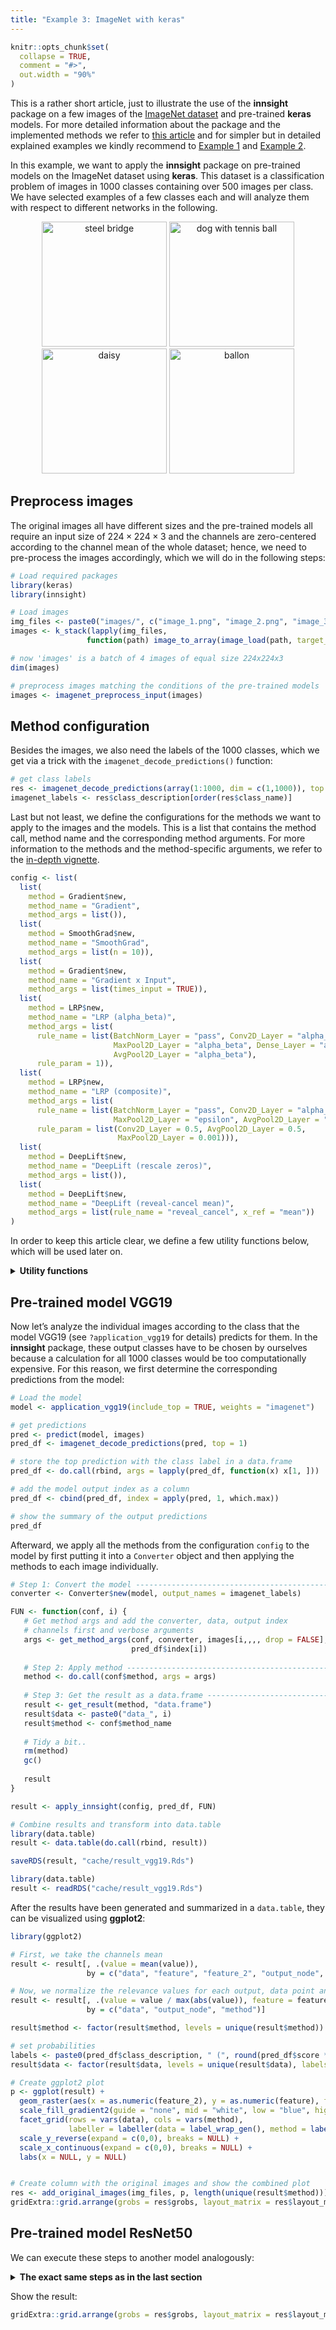 ```yaml
---
title: "Example 3: ImageNet with keras"
---
```


```r
knitr::opts_chunk$set(
  collapse = TRUE,
  comment = "#>",
  out.width = "90%"
)
```

This is a rather short article, just to illustrate the use of the **innsight** 
package on a few images of the [ImageNet dataset](https://www.image-net.org/) 
and pre-trained **keras** models. For more detailed information about the package 
and the implemented methods we refer to [this article](https://bips-hb.github.io/innsight/articles/detailed_overview.html) and for simpler but in 
detailed explained examples we kindly recommend to [Example 1](https://bips-hb.github.io/innsight/articles/Example_1_iris.html) and [Example 2](https://bips-hb.github.io/innsight/articles/Example_2_penguin.html).

In this example, we want to apply the **innsight** package on pre-trained models 
on the ImageNet dataset using **keras**. This 
dataset is a classification problem of images in $1000$ classes containing 
over $500$ images per class. We have selected examples of a few 
classes each and will analyze them with respect to different networks in 
the following.

<p align="center">
  <img alt="steel bridge" src="images/image_1.png" width="200" height = "200">
  <img alt="dog with tennis ball" src="images/image_2.png" width="200" height = "200">
  <img alt="daisy" src="images/image_3.png" width="200" height = "200">
  <img alt="ballon" src="images/image_4.png" width="200" height = "200">
</p>

## Preprocess images

The original images all have different sizes and the pre-trained models all 
require an input size of $224 \times 224 \times 3$ and the channels are 
zero-centered according to the channel mean of the whole dataset; hence, we need
to pre-process the images accordingly, which we will do in the following steps:

```r
# Load required packages
library(keras)
library(innsight)

# Load images
img_files <- paste0("images/", c("image_1.png", "image_2.png", "image_3.png", "image_4.png"))
images <- k_stack(lapply(img_files, 
                 function(path) image_to_array(image_load(path, target_size = c(224, 224)))))

# now 'images' is a batch of 4 images of equal size 224x224x3
dim(images)

# preprocess images matching the conditions of the pre-trained models
images <- imagenet_preprocess_input(images)
```

## Method configuration

Besides the images, we also need the labels of the $1000$ classes, which we get
via a trick with the `imagenet_decode_predictions()` function:

```r
# get class labels
res <- imagenet_decode_predictions(array(1:1000, dim = c(1,1000)), top = 1000)[[1]]
imagenet_labels <- res$class_description[order(res$class_name)]
```

Last but not least, we define the configurations for the methods we want to 
apply to the images and the models. This is a list that contains the 
method call, method name and the corresponding method arguments. For more 
information to the methods and the method-specific arguments, we refer to the
[in-depth vignette](https://bips-hb.github.io/innsight/articles/detailed_overview.html#step-2-apply-selected-method).

```r
config <- list(
  list(
    method = Gradient$new, 
    method_name = "Gradient", 
    method_args = list()),
  list(
    method = SmoothGrad$new, 
    method_name = "SmoothGrad", 
    method_args = list(n = 10)),
  list(
    method = Gradient$new, 
    method_name = "Gradient x Input", 
    method_args = list(times_input = TRUE)),
  list(
    method = LRP$new, 
    method_name = "LRP (alpha_beta)", 
    method_args = list(
      rule_name = list(BatchNorm_Layer = "pass", Conv2D_Layer = "alpha_beta", 
                       MaxPool2D_Layer = "alpha_beta", Dense_Layer = "alpha_beta",
                       AvgPool2D_Layer = "alpha_beta"), 
      rule_param = 1)),
  list(
    method = LRP$new, 
    method_name = "LRP (composite)", 
    method_args = list(
      rule_name = list(BatchNorm_Layer = "pass", Conv2D_Layer = "alpha_beta", 
                       MaxPool2D_Layer = "epsilon", AvgPool2D_Layer = "alpha_beta"), 
      rule_param = list(Conv2D_Layer = 0.5, AvgPool2D_Layer = 0.5, 
                        MaxPool2D_Layer = 0.001))),
  list(
    method = DeepLift$new, 
    method_name = "DeepLift (rescale zeros)", 
    method_args = list()),
  list(
    method = DeepLift$new, 
    method_name = "DeepLift (reveal-cancel mean)",
    method_args = list(rule_name = "reveal_cancel", x_ref = "mean"))
)
```

In order to keep this article clear, we define a few utility functions below, 
which will be used later on.

<details>
<summary> **Utility functions** </summary>
```r
# Function for getting the method arguments
get_method_args <- function(conf, converter, data, output_idx) {
  args <- conf$method_args
  args$converter <- converter
  args$data <- data 
  args$output_idx <- output_idx
  args$channels_first <- FALSE
  args$verbose <- FALSE
  
  # for DeepLift use the channel mean
  if (!is.null(args$x_ref)) {
    mean <- array(apply(as.array(args$data), c(1, 4), mean), dim = c(1,1,1,3))
    sd <- array(apply(as.array(args$data), c(1, 4), sd), dim = c(1,1,1,3))
    args$x_ref <- torch::torch_randn(c(1,224,224,3)) * sd + mean
  }
  
  args
}

apply_innsight <- function(method_conf, pred_df, FUN) {
  lapply(seq_len(nrow(pred_df)), # For each image...
       function(i) {
         do.call(rbind, args = lapply(method_conf, FUN, i = i)) # and each method...
       })
}

add_original_images <- function(img_files, gg_plot, num_methods) {
  library(png)
  
  img_pngs <- lapply(img_files, 
                 function(path) image_to_array(image_load(path, target_size = c(224, 224))) / 255)
  
  gl <- lapply(img_pngs, grid::rasterGrob)
  gl <- append(gl, list(gg_plot))
  
  num_images <- length(img_files)
  layout_matrix <- matrix(c(seq_len(num_images), 
                            rep(num_images + 1, num_images * num_methods)), 
                          nrow = num_images)
  
  list(grobs = gl, layout_matrix = layout_matrix)
}
```
</details>

## Pre-trained model VGG19

Now let's analyze the individual images according to the class that the model
VGG19 (see `?application_vgg19` for details) predicts for them. In the 
**innsight** package, these output classes have to be chosen by ourselves because 
a calculation for all $1000$ classes would be too computationally expensive.
For this reason, we first determine the corresponding predictions from the model:

```r
# Load the model
model <- application_vgg19(include_top = TRUE, weights = "imagenet") 

# get predictions
pred <- predict(model, images)
pred_df <- imagenet_decode_predictions(pred, top = 1)

# store the top prediction with the class label in a data.frame
pred_df <- do.call(rbind, args = lapply(pred_df, function(x) x[1, ]))

# add the model output index as a column
pred_df <- cbind(pred_df, index = apply(pred, 1, which.max))

# show the summary of the output predictions
pred_df
```

Afterward, we apply all the methods from the configuration `config` to the model 
by first putting it into a `Converter` object and then applying the methods to 
each image individually.

```r
# Step 1: Convert the model ----------------------------------------------------
converter <- Converter$new(model, output_names = imagenet_labels)

FUN <- function(conf, i) {
   # Get method args and add the converter, data, output index
   # channels first and verbose arguments
   args <- get_method_args(conf, converter, images[i,,,, drop = FALSE],  
                           pred_df$index[i])
   
   # Step 2: Apply method ------------------------------------------------------
   method <- do.call(conf$method, args = args)
   
   # Step 3: Get the result as a data.frame ------------------------------------
   result <- get_result(method, "data.frame")
   result$data <- paste0("data_", i)
   result$method <- conf$method_name
   
   # Tidy a bit..
   rm(method)
   gc()
   
   result
}

result <- apply_innsight(config, pred_df, FUN)

# Combine results and transform into data.table
library(data.table)
result <- data.table(do.call(rbind, result))
```

```r
saveRDS(result, "cache/result_vgg19.Rds")
```

```r
library(data.table)
result <- readRDS("cache/result_vgg19.Rds")
```

After the results have been generated and summarized in a `data.table`, they 
can be visualized using **ggplot2**:

```r
library(ggplot2)

# First, we take the channels mean
result <- result[, .(value = mean(value)), 
                 by = c("data", "feature", "feature_2", "output_node", "method")]

# Now, we normalize the relevance values for each output, data point and method to [-1, 1]
result <- result[, .(value = value / max(abs(value)), feature = feature, feature_2 = feature_2),
                 by = c("data", "output_node", "method")]

result$method <- factor(result$method, levels = unique(result$method))

# set probabilities
labels <- paste0(pred_df$class_description, " (", round(pred_df$score * 100, 2), "%)")
result$data <- factor(result$data, levels = unique(result$data), labels = labels)

# Create ggplot2 plot
p <- ggplot(result) + 
  geom_raster(aes(x = as.numeric(feature_2), y = as.numeric(feature), fill= value)) +
  scale_fill_gradient2(guide = "none", mid = "white", low = "blue", high = "red") +
  facet_grid(rows = vars(data), cols = vars(method), 
             labeller = labeller(data = label_wrap_gen(), method = label_wrap_gen())) +
  scale_y_reverse(expand = c(0,0), breaks = NULL) + 
  scale_x_continuous(expand = c(0,0), breaks = NULL) +
  labs(x = NULL, y = NULL)


# Create column with the original images and show the combined plot
res <- add_original_images(img_files, p, length(unique(result$method)))
gridExtra::grid.arrange(grobs = res$grobs, layout_matrix = res$layout_matrix)
```

## Pre-trained model ResNet50

We can execute these steps to another model analogously:

<details>
<summary> **The exact same steps as in the last section** </summary>

Load the model ResNet50 (see `?application_resnet50` for details) and get
the predictions:

```r
# Load the model
model <- application_resnet50(include_top = TRUE, weights = "imagenet") 

# get predictions
pred <- predict(model, images)
pred_df <- imagenet_decode_predictions(pred, top = 1)

# store the top prediction with the class label in a data.frame
pred_df <- do.call(rbind, args = lapply(pred_df, function(x) x[1, ]))

# add the model output index as a column
pred_df <- cbind(pred_df, index = apply(pred, 1, which.max))
```

Apply all methods specified in `config` to all images:

```r
# Step 1: Convert the model ----------------------------------------------------
converter <- Converter$new(model, output_names = imagenet_labels)

FUN <- function(conf, i) {
   # Get method args and add the converter, data, output index
   # channels first and verbose arguments
   args <- get_method_args(conf, converter, images[i,,,, drop = FALSE],  
                           pred_df$index[i])
   
   # Step 2: Apply method ------------------------------------------------------
   method <- do.call(conf$method, args = args)
   
   # Step 3: Get the result as a data.frame ------------------------------------
   result <- get_result(method, "data.frame")
   result$data <- paste0("data_", i)
   result$method <- conf$method_name
   
   # Tidy a bit..
   rm(method)
   gc()
   
   result
}

result <- apply_innsight(config, pred_df, FUN)

# Combine results and transform into data.table
library(data.table)
result <- data.table(do.call(rbind, result))
```

```r
saveRDS(result, "cache/result_resnet50.Rds")
```

```r
library(data.table)
result <- readRDS("cache/result_resnet50.Rds")
```

After the results have been generated and summarized in a `data.table`, they 
can be visualized using **ggplot2**:

```r
library(ggplot2)

# First, we take the channels mean
result <- result[, .(value = mean(value)), 
                 by = c("data", "feature", "feature_2", "output_node", "method")]

# Now, we normalize the relevance values for each output, data point and method to [-1, 1]
result <- result[, .(value = value / max(abs(value)), feature = feature, feature_2 = feature_2),
                 by = c("data", "output_node", "method")]

result$method <- factor(result$method, levels = unique(result$method))

# set probabilities
labels <- paste0(pred_df$class_description, " (", round(pred_df$score * 100, 2), "%)")
result$data <- factor(result$data, levels = unique(result$data), labels = labels)

# Create ggplot2 plot
p <- ggplot(result) + 
  geom_raster(aes(x = as.numeric(feature_2), y = as.numeric(feature), fill= value)) +
  scale_fill_gradient2(guide = "none", mid = "white", low = "blue", high = "red") +
  facet_grid(rows = vars(data), cols = vars(method), 
             labeller = labeller(data = label_wrap_gen(), method = label_wrap_gen())) +
  scale_y_reverse(expand = c(0,0), breaks = NULL) + 
  scale_x_continuous(expand = c(0,0), breaks = NULL) +
  labs(x = NULL, y = NULL)


# Create column with the original images and show the combined plot

res <- add_original_images(img_files, p, length(unique(result$method)))
```
</details>

Show the result:

```r
gridExtra::grid.arrange(grobs = res$grobs, layout_matrix = res$layout_matrix)
```










